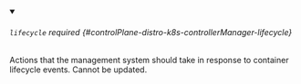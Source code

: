 


<details className="config-field" data-expandable="true" open>
<summary>

###### `lifecycle` <span className="config-field-required" data-required="false">required</span> <span className="config-field-type"></span> <span className="config-field-default"></span> <span className="config-field-enum"></span> {#controlPlane-distro-k8s-controllerManager-lifecycle}

Actions that the management system should take in response to container lifecycle events.
Cannot be updated.

</summary>

<PartialLifecyclereference />


</details>
